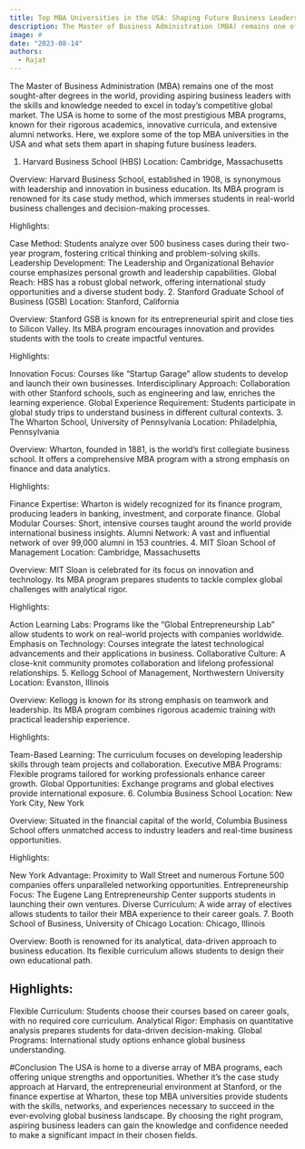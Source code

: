 ```yaml
---
title: Top MBA Universities in the USA: Shaping Future Business Leaders
description: The Master of Business Administration (MBA) remains one of the most sought-after degrees in the world, providing aspiring business leaders with the skills and knowledge needed to excel in today’s competitive global market.
image: #
date: "2023-08-14"
authors:
  - Rajat
---
```


The Master of Business Administration (MBA) remains one of the most sought-after degrees in the world, providing aspiring business leaders with the skills and knowledge needed to excel in today’s competitive global market. The USA is home to some of the most prestigious MBA programs, known for their rigorous academics, innovative curricula, and extensive alumni networks. Here, we explore some of the top MBA universities in the USA and what sets them apart in shaping future business leaders.

1. Harvard Business School (HBS)
Location: Cambridge, Massachusetts

Overview:
Harvard Business School, established in 1908, is synonymous with leadership and innovation in business education. Its MBA program is renowned for its case study method, which immerses students in real-world business challenges and decision-making processes.

Highlights:

Case Method: Students analyze over 500 business cases during their two-year program, fostering critical thinking and problem-solving skills.
Leadership Development: The Leadership and Organizational Behavior course emphasizes personal growth and leadership capabilities.
Global Reach: HBS has a robust global network, offering international study opportunities and a diverse student body.
2. Stanford Graduate School of Business (GSB)
Location: Stanford, California

Overview:
Stanford GSB is known for its entrepreneurial spirit and close ties to Silicon Valley. Its MBA program encourages innovation and provides students with the tools to create impactful ventures.

Highlights:

Innovation Focus: Courses like “Startup Garage” allow students to develop and launch their own businesses.
Interdisciplinary Approach: Collaboration with other Stanford schools, such as engineering and law, enriches the learning experience.
Global Experience Requirement: Students participate in global study trips to understand business in different cultural contexts.
3. The Wharton School, University of Pennsylvania
Location: Philadelphia, Pennsylvania

Overview:
Wharton, founded in 1881, is the world’s first collegiate business school. It offers a comprehensive MBA program with a strong emphasis on finance and data analytics.

Highlights:

Finance Expertise: Wharton is widely recognized for its finance program, producing leaders in banking, investment, and corporate finance.
Global Modular Courses: Short, intensive courses taught around the world provide international business insights.
Alumni Network: A vast and influential network of over 99,000 alumni in 153 countries.
4. MIT Sloan School of Management
Location: Cambridge, Massachusetts

Overview:
MIT Sloan is celebrated for its focus on innovation and technology. Its MBA program prepares students to tackle complex global challenges with analytical rigor.

Highlights:

Action Learning Labs: Programs like the “Global Entrepreneurship Lab” allow students to work on real-world projects with companies worldwide.
Emphasis on Technology: Courses integrate the latest technological advancements and their applications in business.
Collaborative Culture: A close-knit community promotes collaboration and lifelong professional relationships.
5. Kellogg School of Management, Northwestern University
Location: Evanston, Illinois

Overview:
Kellogg is known for its strong emphasis on teamwork and leadership. Its MBA program combines rigorous academic training with practical leadership experience.

Highlights:

Team-Based Learning: The curriculum focuses on developing leadership skills through team projects and collaboration.
Executive MBA Programs: Flexible programs tailored for working professionals enhance career growth.
Global Opportunities: Exchange programs and global electives provide international exposure.
6. Columbia Business School
Location: New York City, New York

Overview:
Situated in the financial capital of the world, Columbia Business School offers unmatched access to industry leaders and real-time business opportunities.

Highlights:

New York Advantage: Proximity to Wall Street and numerous Fortune 500 companies offers unparalleled networking opportunities.
Entrepreneurship Focus: The Eugene Lang Entrepreneurship Center supports students in launching their own ventures.
Diverse Curriculum: A wide array of electives allows students to tailor their MBA experience to their career goals.
7. Booth School of Business, University of Chicago
Location: Chicago, Illinois

Overview:
Booth is renowned for its analytical, data-driven approach to business education. Its flexible curriculum allows students to design their own educational path.

## Highlights:

Flexible Curriculum: Students choose their courses based on career goals, with no required core curriculum.
Analytical Rigor: Emphasis on quantitative analysis prepares students for data-driven decision-making.
Global Programs: International study options enhance global business understanding.

#Conclusion
The USA is home to a diverse array of MBA programs, each offering unique strengths and opportunities. Whether it’s the case study approach at Harvard, the entrepreneurial environment at Stanford, or the finance expertise at Wharton, these top MBA universities provide students with the skills, networks, and experiences necessary to succeed in the ever-evolving global business landscape. By choosing the right program, aspiring business leaders can gain the knowledge and confidence needed to make a significant impact in their chosen fields.